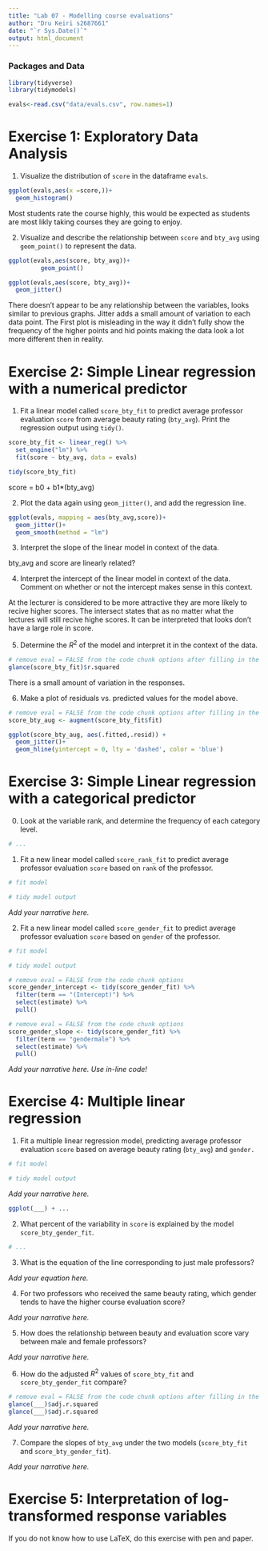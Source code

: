 ```yaml
---
title: "Lab 07 - Modelling course evaluations"
author: "Dru Keiri s2687661"
date: "`r Sys.Date()`"
output: html_document
---
```


### Packages and Data

```r
library(tidyverse)
library(tidymodels)

```


```r
evals<-read.csv("data/evals.csv", row.names=1)
```


# Exercise 1: Exploratory Data Analysis

1.  Visualize the distribution of `score` in the dataframe `evals`.

```r
ggplot(evals,aes(x =score,))+
  geom_histogram()
```

Most students rate the course highly, this would be expected as students are most likly taking courses they are going to enjoy.


2.  Visualize and describe the relationship between `score` and `bty_avg` using `geom_point()` to represent the data. 

```r
ggplot(evals,aes(score, bty_avg))+
         geom_point()

ggplot(evals,aes(score, bty_avg))+
  geom_jitter()
```

There doesn't appear to be any relationship between the variables, looks similar to previous graphs. Jitter adds a small amount of variation to each data point. The First plot is misleading in the way it didn't fully show the frequency of the higher points and hid points making the data look a lot more different then in reality.

# Exercise 2: Simple Linear regression with a numerical predictor

1. Fit a linear model called `score_bty_fit` to predict average professor evaluation `score` from average beauty rating (`bty_avg`). Print the regression output using `tidy()`.

```r
score_bty_fit <- linear_reg() %>%
  set_engine("lm") %>%
  fit(score ~ bty_avg, data = evals)
```

```r
tidy(score_bty_fit)
```

score = b0 + b1*(bty_avg)

2. Plot the data again using `geom_jitter()`, and add the regression line.

```r
ggplot(evals, mapping = aes(bty_avg,score))+
  geom_jitter()+
  geom_smooth(method = "lm")
```

3. Interpret the slope of the linear model in context of the data.

bty_avg and score are linearly related?

4. Interpret the intercept of the linear model in context of the data. Comment on whether or not the intercept makes sense in this context.

At the lecturer is considered to be more attractive they are more likely to recive higher scores. The intersect states that as no matter what the lectures will still recive highe scores. It can be interpreted that looks don't have a large role in score. 

5. Determine the $R^2$ of the model and interpret it in the context of the data.

```r
# remove eval = FALSE from the code chunk options after filling in the blanks
glance(score_bty_fit)$r.squared
```

There is a small amount of variation in the responses.

6. Make a plot of residuals vs. predicted values for the model above.

```r
# remove eval = FALSE from the code chunk options after filling in the blanks
score_bty_aug <- augment(score_bty_fit$fit)

ggplot(score_bty_aug, aes(.fitted,.resid)) +
  geom_jitter()+
  geom_hline(yintercept = 0, lty = 'dashed', color = 'blue')
```

# Exercise 3: Simple Linear regression with a categorical predictor

0. Look at the variable rank, and determine the frequency of each category level.

```r
# ... 
```

1. Fit a new linear model called `score_rank_fit` to predict average professor evaluation `score` based on `rank` of the professor.

```r
# fit model

# tidy model output
```

*Add your narrative here.*

2. Fit a new linear model called `score_gender_fit` to predict average professor evaluation `score` based on `gender` of the professor. 

```r
# fit model

# tidy model output
```

```r
# remove eval = FALSE from the code chunk options
score_gender_intercept <- tidy(score_gender_fit) %>% 
  filter(term == "(Intercept)") %>%
  select(estimate) %>%
  pull()
```

```r
# remove eval = FALSE from the code chunk options
score_gender_slope <- tidy(score_gender_fit) %>% 
  filter(term == "gendermale") %>%
  select(estimate) %>%
  pull()
```

*Add your narrative here. Use in-line code!*

# Exercise 4: Multiple linear regression

1. Fit a multiple linear regression model, predicting average professor evaluation `score` based on average beauty rating (`bty_avg`) and `gender.`

```r
# fit model

# tidy model output
```

*Add your narrative here.*

```r
ggplot(___) + ...
```

2. What percent of the variability in `score` is explained by the model `score_bty_gender_fit`. 

```r
# ...
```


3. What is the equation of the line corresponding to just male professors?

*Add your equation here.*

4. For two professors who received the same beauty rating, which gender tends to have the higher course evaluation score?

*Add your narrative here.*

5. How does the relationship between beauty and evaluation score vary between male and female professors?

*Add your narrative here.*

6. How do the adjusted $R^2$ values of `score_bty_fit` and `score_bty_gender_fit` compare? 

```r
# remove eval = FALSE from the code chunk options after filling in the blanks
glance(___)$adj.r.squared
glance(___)$adj.r.squared
```

*Add your narrative here.*

7. Compare the slopes of `bty_avg` under the two models (`score_bty_fit` and `score_bty_gender_fit`).

*Add your narrative here.*

# Exercise 5: Interpretation of log-transformed response variables

If you do not know how to use LaTeX, do this exercise with pen and paper.
